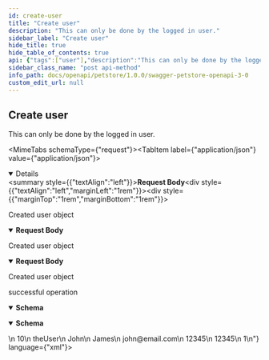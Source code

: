 ```yaml
---
id: create-user
title: "Create user"
description: "This can only be done by the logged in user."
sidebar_label: "Create user"
hide_title: true
hide_table_of_contents: true
api: {"tags":["user"],"description":"This can only be done by the logged in user.","operationId":"createUser","requestBody":{"description":"Created user object","content":{"application/json":{"schema":{"type":"object","properties":{"id":{"type":"integer","format":"int64","example":10},"username":{"type":"string","example":"theUser"},"firstName":{"type":"string","example":"John"},"lastName":{"type":"string","example":"James"},"email":{"type":"string","example":"john@email.com"},"password":{"type":"string","example":"12345"},"phone":{"type":"string","example":"12345"},"userStatus":{"type":"integer","description":"User Status","format":"int32","example":1}},"xml":{"name":"user"},"title":"User"}},"application/xml":{"schema":{"type":"object","properties":{"id":{"type":"integer","format":"int64","example":10},"username":{"type":"string","example":"theUser"},"firstName":{"type":"string","example":"John"},"lastName":{"type":"string","example":"James"},"email":{"type":"string","example":"john@email.com"},"password":{"type":"string","example":"12345"},"phone":{"type":"string","example":"12345"},"userStatus":{"type":"integer","description":"User Status","format":"int32","example":1}},"xml":{"name":"user"},"title":"User"}},"application/x-www-form-urlencoded":{"schema":{"type":"object","properties":{"id":{"type":"integer","format":"int64","example":10},"username":{"type":"string","example":"theUser"},"firstName":{"type":"string","example":"John"},"lastName":{"type":"string","example":"James"},"email":{"type":"string","example":"john@email.com"},"password":{"type":"string","example":"12345"},"phone":{"type":"string","example":"12345"},"userStatus":{"type":"integer","description":"User Status","format":"int32","example":1}},"xml":{"name":"user"},"title":"User"}}}},"responses":{"default":{"description":"successful operation","content":{"application/json":{"schema":{"type":"object","properties":{"id":{"type":"integer","format":"int64","example":10},"username":{"type":"string","example":"theUser"},"firstName":{"type":"string","example":"John"},"lastName":{"type":"string","example":"James"},"email":{"type":"string","example":"john@email.com"},"password":{"type":"string","example":"12345"},"phone":{"type":"string","example":"12345"},"userStatus":{"type":"integer","description":"User Status","format":"int32","example":1}},"xml":{"name":"user"},"title":"User"}},"application/xml":{"schema":{"type":"object","properties":{"id":{"type":"integer","format":"int64","example":10},"username":{"type":"string","example":"theUser"},"firstName":{"type":"string","example":"John"},"lastName":{"type":"string","example":"James"},"email":{"type":"string","example":"john@email.com"},"password":{"type":"string","example":"12345"},"phone":{"type":"string","example":"12345"},"userStatus":{"type":"integer","description":"User Status","format":"int32","example":1}},"xml":{"name":"user"},"title":"User"}}}}},"method":"post","path":"/user","servers":[{"url":"https://petstore3.swagger.io/api/v3"}],"securitySchemes":{"petstore_auth":{"type":"oauth2","flows":{"implicit":{"authorizationUrl":"https://petstore3.swagger.io/oauth/authorize","scopes":{"write:pets":"modify pets in your account","read:pets":"read your pets"}}}},"api_key":{"type":"apiKey","name":"api_key","in":"header"}},"jsonRequestBodyExample":{"id":10,"username":"theUser","firstName":"John","lastName":"James","email":"john@email.com","password":"12345","phone":"12345","userStatus":1},"info":{"title":"Swagger Petstore - OpenAPI 3.0","description":"This is a sample Pet Store Server based on the OpenAPI 3.0 specification.  You can find out more about\nSwagger at [https://swagger.io](https://swagger.io). In the third iteration of the pet store, we've switched to the design first approach!\nYou can now help us improve the API whether it's by making changes to the definition itself or to the code.\nThat way, with time, we can improve the API in general, and expose some of the new features in OAS3.\n\n_If you're looking for the Swagger 2.0/OAS 2.0 version of Petstore, then click [here](https://editor.swagger.io/?url=https://petstore.swagger.io/v2/swagger.yaml). Alternatively, you can load via the `Edit > Load Petstore OAS 2.0` menu option!_\n\nSome useful links:\n- [The Pet Store repository](https://github.com/swagger-api/swagger-petstore)\n- [The source API definition for the Pet Store](https://github.com/swagger-api/swagger-petstore/blob/master/src/main/resources/openapi.yaml)","termsOfService":"http://swagger.io/terms/","contact":{"email":"apiteam@swagger.io"},"license":{"name":"Apache 2.0","url":"http://www.apache.org/licenses/LICENSE-2.0.html"},"version":"1.0.11"},"postman":{"name":"Create user","description":{"content":"This can only be done by the logged in user.","type":"text/plain"},"url":{"path":["user"],"host":["{{baseUrl}}"],"query":[],"variable":[]},"header":[{"key":"Content-Type","value":"application/x-www-form-urlencoded"},{"key":"Accept","value":"application/json"}],"method":"POST","body":{"mode":"urlencoded","urlencoded":[]}}}
sidebar_class_name: "post api-method"
info_path: docs/openapi/petstore/1.0.0/swagger-petstore-openapi-3-0
custom_edit_url: null
---
```



## Create user



This can only be done by the logged in user.

<MimeTabs schemaType={"request"}><TabItem label={"application/json"} value={"application/json"}><details style={{}} data-collapsed={false} open={true}><summary style={{"textAlign":"left"}}><strong>Request Body</strong></summary><div style={{"textAlign":"left","marginLeft":"1rem"}}><div style={{"marginTop":"1rem","marginBottom":"1rem"}}>

Created user object

</div></div><ul style={{"marginLeft":"1rem"}}><SchemaItem collapsible={false} name={"id"} required={false} schemaName={"int64"} qualifierMessage={undefined} schema={{"type":"integer","format":"int64","example":10}}></SchemaItem><SchemaItem collapsible={false} name={"username"} required={false} schemaName={"string"} qualifierMessage={undefined} schema={{"type":"string","example":"theUser"}}></SchemaItem><SchemaItem collapsible={false} name={"firstName"} required={false} schemaName={"string"} qualifierMessage={undefined} schema={{"type":"string","example":"John"}}></SchemaItem><SchemaItem collapsible={false} name={"lastName"} required={false} schemaName={"string"} qualifierMessage={undefined} schema={{"type":"string","example":"James"}}></SchemaItem><SchemaItem collapsible={false} name={"email"} required={false} schemaName={"string"} qualifierMessage={undefined} schema={{"type":"string","example":"john@email.com"}}></SchemaItem><SchemaItem collapsible={false} name={"password"} required={false} schemaName={"string"} qualifierMessage={undefined} schema={{"type":"string","example":"12345"}}></SchemaItem><SchemaItem collapsible={false} name={"phone"} required={false} schemaName={"string"} qualifierMessage={undefined} schema={{"type":"string","example":"12345"}}></SchemaItem><SchemaItem collapsible={false} name={"userStatus"} required={false} schemaName={"int32"} qualifierMessage={undefined} schema={{"type":"integer","description":"User Status","format":"int32","example":1}}></SchemaItem></ul></details></TabItem><TabItem label={"application/xml"} value={"application/xml"}><details style={{}} data-collapsed={false} open={true}><summary style={{"textAlign":"left"}}><strong>Request Body</strong></summary><div style={{"textAlign":"left","marginLeft":"1rem"}}><div style={{"marginTop":"1rem","marginBottom":"1rem"}}>

Created user object

</div></div><ul style={{"marginLeft":"1rem"}}><SchemaItem collapsible={false} name={"id"} required={false} schemaName={"int64"} qualifierMessage={undefined} schema={{"type":"integer","format":"int64","example":10}}></SchemaItem><SchemaItem collapsible={false} name={"username"} required={false} schemaName={"string"} qualifierMessage={undefined} schema={{"type":"string","example":"theUser"}}></SchemaItem><SchemaItem collapsible={false} name={"firstName"} required={false} schemaName={"string"} qualifierMessage={undefined} schema={{"type":"string","example":"John"}}></SchemaItem><SchemaItem collapsible={false} name={"lastName"} required={false} schemaName={"string"} qualifierMessage={undefined} schema={{"type":"string","example":"James"}}></SchemaItem><SchemaItem collapsible={false} name={"email"} required={false} schemaName={"string"} qualifierMessage={undefined} schema={{"type":"string","example":"john@email.com"}}></SchemaItem><SchemaItem collapsible={false} name={"password"} required={false} schemaName={"string"} qualifierMessage={undefined} schema={{"type":"string","example":"12345"}}></SchemaItem><SchemaItem collapsible={false} name={"phone"} required={false} schemaName={"string"} qualifierMessage={undefined} schema={{"type":"string","example":"12345"}}></SchemaItem><SchemaItem collapsible={false} name={"userStatus"} required={false} schemaName={"int32"} qualifierMessage={undefined} schema={{"type":"integer","description":"User Status","format":"int32","example":1}}></SchemaItem></ul></details></TabItem><TabItem label={"application/x-www-form-urlencoded"} value={"application/x-www-form-urlencoded"}><details style={{}} data-collapsed={false} open={true}><summary style={{"textAlign":"left"}}><strong>Request Body</strong></summary><div style={{"textAlign":"left","marginLeft":"1rem"}}><div style={{"marginTop":"1rem","marginBottom":"1rem"}}>

Created user object

</div></div><ul style={{"marginLeft":"1rem"}}><SchemaItem collapsible={false} name={"id"} required={false} schemaName={"int64"} qualifierMessage={undefined} schema={{"type":"integer","format":"int64","example":10}}></SchemaItem><SchemaItem collapsible={false} name={"username"} required={false} schemaName={"string"} qualifierMessage={undefined} schema={{"type":"string","example":"theUser"}}></SchemaItem><SchemaItem collapsible={false} name={"firstName"} required={false} schemaName={"string"} qualifierMessage={undefined} schema={{"type":"string","example":"John"}}></SchemaItem><SchemaItem collapsible={false} name={"lastName"} required={false} schemaName={"string"} qualifierMessage={undefined} schema={{"type":"string","example":"James"}}></SchemaItem><SchemaItem collapsible={false} name={"email"} required={false} schemaName={"string"} qualifierMessage={undefined} schema={{"type":"string","example":"john@email.com"}}></SchemaItem><SchemaItem collapsible={false} name={"password"} required={false} schemaName={"string"} qualifierMessage={undefined} schema={{"type":"string","example":"12345"}}></SchemaItem><SchemaItem collapsible={false} name={"phone"} required={false} schemaName={"string"} qualifierMessage={undefined} schema={{"type":"string","example":"12345"}}></SchemaItem><SchemaItem collapsible={false} name={"userStatus"} required={false} schemaName={"int32"} qualifierMessage={undefined} schema={{"type":"integer","description":"User Status","format":"int32","example":1}}></SchemaItem></ul></details></TabItem></MimeTabs><div><ApiTabs><TabItem label={"default"} value={"default"}><div>

successful operation

</div><div><MimeTabs schemaType={"response"}><TabItem label={"application/json"} value={"application/json"}><SchemaTabs><TabItem label={"Schema"} value={"Schema"}><details style={{}} data-collapsed={false} open={true}><summary style={{"textAlign":"left"}}><strong>Schema</strong></summary><div style={{"textAlign":"left","marginLeft":"1rem"}}></div><ul style={{"marginLeft":"1rem"}}><SchemaItem collapsible={false} name={"id"} required={false} schemaName={"int64"} qualifierMessage={undefined} schema={{"type":"integer","format":"int64","example":10}}></SchemaItem><SchemaItem collapsible={false} name={"username"} required={false} schemaName={"string"} qualifierMessage={undefined} schema={{"type":"string","example":"theUser"}}></SchemaItem><SchemaItem collapsible={false} name={"firstName"} required={false} schemaName={"string"} qualifierMessage={undefined} schema={{"type":"string","example":"John"}}></SchemaItem><SchemaItem collapsible={false} name={"lastName"} required={false} schemaName={"string"} qualifierMessage={undefined} schema={{"type":"string","example":"James"}}></SchemaItem><SchemaItem collapsible={false} name={"email"} required={false} schemaName={"string"} qualifierMessage={undefined} schema={{"type":"string","example":"john@email.com"}}></SchemaItem><SchemaItem collapsible={false} name={"password"} required={false} schemaName={"string"} qualifierMessage={undefined} schema={{"type":"string","example":"12345"}}></SchemaItem><SchemaItem collapsible={false} name={"phone"} required={false} schemaName={"string"} qualifierMessage={undefined} schema={{"type":"string","example":"12345"}}></SchemaItem><SchemaItem collapsible={false} name={"userStatus"} required={false} schemaName={"int32"} qualifierMessage={undefined} schema={{"type":"integer","description":"User Status","format":"int32","example":1}}></SchemaItem></ul></details></TabItem><TabItem label={"Example (from schema)"} value={"Example (from schema)"}><ResponseSamples responseExample={"{\n  \"id\": 10,\n  \"username\": \"theUser\",\n  \"firstName\": \"John\",\n  \"lastName\": \"James\",\n  \"email\": \"john@email.com\",\n  \"password\": \"12345\",\n  \"phone\": \"12345\",\n  \"userStatus\": 1\n}"} language={"json"}></ResponseSamples></TabItem></SchemaTabs></TabItem><TabItem label={"application/xml"} value={"application/xml"}><SchemaTabs><TabItem label={"Schema"} value={"Schema"}><details style={{}} data-collapsed={false} open={true}><summary style={{"textAlign":"left"}}><strong>Schema</strong></summary><div style={{"textAlign":"left","marginLeft":"1rem"}}></div><ul style={{"marginLeft":"1rem"}}><SchemaItem collapsible={false} name={"id"} required={false} schemaName={"int64"} qualifierMessage={undefined} schema={{"type":"integer","format":"int64","example":10}}></SchemaItem><SchemaItem collapsible={false} name={"username"} required={false} schemaName={"string"} qualifierMessage={undefined} schema={{"type":"string","example":"theUser"}}></SchemaItem><SchemaItem collapsible={false} name={"firstName"} required={false} schemaName={"string"} qualifierMessage={undefined} schema={{"type":"string","example":"John"}}></SchemaItem><SchemaItem collapsible={false} name={"lastName"} required={false} schemaName={"string"} qualifierMessage={undefined} schema={{"type":"string","example":"James"}}></SchemaItem><SchemaItem collapsible={false} name={"email"} required={false} schemaName={"string"} qualifierMessage={undefined} schema={{"type":"string","example":"john@email.com"}}></SchemaItem><SchemaItem collapsible={false} name={"password"} required={false} schemaName={"string"} qualifierMessage={undefined} schema={{"type":"string","example":"12345"}}></SchemaItem><SchemaItem collapsible={false} name={"phone"} required={false} schemaName={"string"} qualifierMessage={undefined} schema={{"type":"string","example":"12345"}}></SchemaItem><SchemaItem collapsible={false} name={"userStatus"} required={false} schemaName={"int32"} qualifierMessage={undefined} schema={{"type":"integer","description":"User Status","format":"int32","example":1}}></SchemaItem></ul></details></TabItem><TabItem label={"Example (from schema)"} value={"Example (from schema)"}><ResponseSamples responseExample={"<root>\n  <id>10</id>\n  <username>theUser</username>\n  <firstName>John</firstName>\n  <lastName>James</lastName>\n  <email>john@email.com</email>\n  <password>12345</password>\n  <phone>12345</phone>\n  <userStatus>1</userStatus>\n</root>"} language={"xml"}></ResponseSamples></TabItem></SchemaTabs></TabItem></MimeTabs></div></TabItem></ApiTabs></div>
      